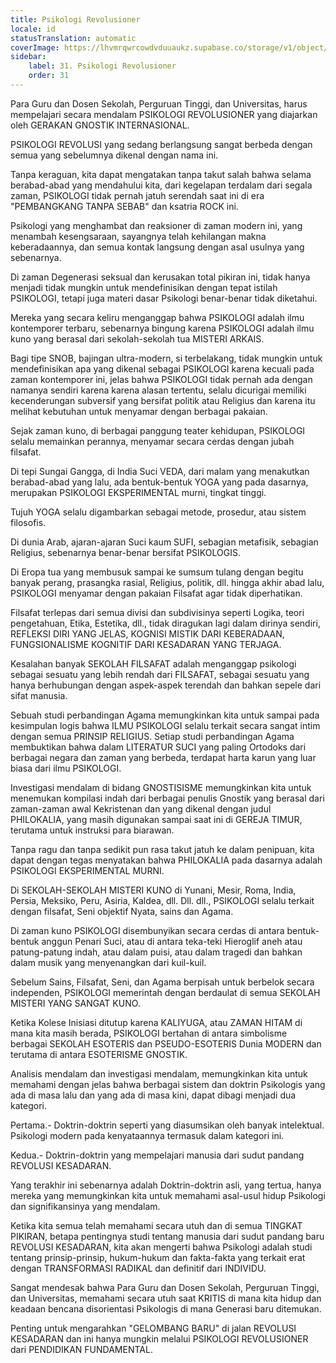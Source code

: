```yaml
---
title: Psikologi Revolusioner
locale: id
statusTranslation: automatic
coverImage: https://lhvmrqwrcowdvduuaukz.supabase.co/storage/v1/object/public/strapi-uploads/small_cover-educacion-fundamental.webp-2d51a7828a2b1309555be27f7e2a61a0.webp
sidebar:
    label: 31. Psikologi Revolusioner
    order: 31
---
```

Para Guru dan Dosen Sekolah, Perguruan Tinggi, dan Universitas, harus mempelajari secara mendalam PSIKOLOGI REVOLUSIONER yang diajarkan oleh GERAKAN GNOSTIK INTERNASIONAL.

PSIKOLOGI REVOLUSI yang sedang berlangsung sangat berbeda dengan semua yang sebelumnya dikenal dengan nama ini.

Tanpa keraguan, kita dapat mengatakan tanpa takut salah bahwa selama berabad-abad yang mendahului kita, dari kegelapan terdalam dari segala zaman, PSIKOLOGI tidak pernah jatuh serendah saat ini di era "PEMBANGKANG TANPA SEBAB" dan ksatria ROCK ini.

Psikologi yang menghambat dan reaksioner di zaman modern ini, yang menambah kesengsaraan, sayangnya telah kehilangan makna keberadaannya, dan semua kontak langsung dengan asal usulnya yang sebenarnya.

Di zaman Degenerasi seksual dan kerusakan total pikiran ini, tidak hanya menjadi tidak mungkin untuk mendefinisikan dengan tepat istilah PSIKOLOGI, tetapi juga materi dasar Psikologi benar-benar tidak diketahui.

Mereka yang secara keliru menganggap bahwa PSIKOLOGI adalah ilmu kontemporer terbaru, sebenarnya bingung karena PSIKOLOGI adalah ilmu kuno yang berasal dari sekolah-sekolah tua MISTERI ARKAIS.

Bagi tipe SNOB, bajingan ultra-modern, si terbelakang, tidak mungkin untuk mendefinisikan apa yang dikenal sebagai PSIKOLOGI karena kecuali pada zaman kontemporer ini, jelas bahwa PSIKOLOGI tidak pernah ada dengan namanya sendiri karena karena alasan tertentu, selalu dicurigai memiliki kecenderungan subversif yang bersifat politik atau Religius dan karena itu melihat kebutuhan untuk menyamar dengan berbagai pakaian.

Sejak zaman kuno, di berbagai panggung teater kehidupan, PSIKOLOGI selalu memainkan perannya, menyamar secara cerdas dengan jubah filsafat.

Di tepi Sungai Gangga, di India Suci VEDA, dari malam yang menakutkan berabad-abad yang lalu, ada bentuk-bentuk YOGA yang pada dasarnya, merupakan PSIKOLOGI EKSPERIMENTAL murni, tingkat tinggi.

Tujuh YOGA selalu digambarkan sebagai metode, prosedur, atau sistem filosofis.

Di dunia Arab, ajaran-ajaran Suci kaum SUFI, sebagian metafisik, sebagian Religius, sebenarnya benar-benar bersifat PSIKOLOGIS.

Di Eropa tua yang membusuk sampai ke sumsum tulang dengan begitu banyak perang, prasangka rasial, Religius, politik, dll. hingga akhir abad lalu, PSIKOLOGI menyamar dengan pakaian Filsafat agar tidak diperhatikan.

Filsafat terlepas dari semua divisi dan subdivisinya seperti Logika, teori pengetahuan, Etika, Estetika, dll., tidak diragukan lagi dalam dirinya sendiri, REFLEKSI DIRI YANG JELAS, KOGNISI MISTIK DARI KEBERADAAN, FUNGSIONALISME KOGNITIF DARI KESADARAN YANG TERJAGA.

Kesalahan banyak SEKOLAH FILSAFAT adalah menganggap psikologi sebagai sesuatu yang lebih rendah dari FILSAFAT, sebagai sesuatu yang hanya berhubungan dengan aspek-aspek terendah dan bahkan sepele dari sifat manusia.

Sebuah studi perbandingan Agama memungkinkan kita untuk sampai pada kesimpulan logis bahwa ILMU PSIKOLOGI selalu terkait secara sangat intim dengan semua PRINSIP RELIGIUS. Setiap studi perbandingan Agama membuktikan bahwa dalam LITERATUR SUCI yang paling Ortodoks dari berbagai negara dan zaman yang berbeda, terdapat harta karun yang luar biasa dari ilmu PSIKOLOGI.

Investigasi mendalam di bidang GNOSTISISME memungkinkan kita untuk menemukan kompilasi indah dari berbagai penulis Gnostik yang berasal dari zaman-zaman awal Kekristenan dan yang dikenal dengan judul PHILOKALIA, yang masih digunakan sampai saat ini di GEREJA TIMUR, terutama untuk instruksi para biarawan.

Tanpa ragu dan tanpa sedikit pun rasa takut jatuh ke dalam penipuan, kita dapat dengan tegas menyatakan bahwa PHILOKALIA pada dasarnya adalah PSIKOLOGI EKSPERIMENTAL MURNI.

Di SEKOLAH-SEKOLAH MISTERI KUNO di Yunani, Mesir, Roma, India, Persia, Meksiko, Peru, Asiria, Kaldea, dll. Dll. dll., PSIKOLOGI selalu terkait dengan filsafat, Seni objektif Nyata, sains dan Agama.

Di zaman kuno PSIKOLOGI disembunyikan secara cerdas di antara bentuk-bentuk anggun Penari Suci, atau di antara teka-teki Hieroglif aneh atau patung-patung indah, atau dalam puisi, atau dalam tragedi dan bahkan dalam musik yang menyenangkan dari kuil-kuil.

Sebelum Sains, Filsafat, Seni, dan Agama berpisah untuk berbelok secara independen, PSIKOLOGI memerintah dengan berdaulat di semua SEKOLAH MISTERI YANG SANGAT KUNO.

Ketika Kolese Inisiasi ditutup karena KALIYUGA, atau ZAMAN HITAM di mana kita masih berada, PSIKOLOGI bertahan di antara simbolisme berbagai SEKOLAH ESOTERIS dan PSEUDO-ESOTERIS Dunia MODERN dan terutama di antara ESOTERISME GNOSTIK.

Analisis mendalam dan investigasi mendalam, memungkinkan kita untuk memahami dengan jelas bahwa berbagai sistem dan doktrin Psikologis yang ada di masa lalu dan yang ada di masa kini, dapat dibagi menjadi dua kategori.

Pertama.- Doktrin-doktrin seperti yang diasumsikan oleh banyak intelektual. Psikologi modern pada kenyataannya termasuk dalam kategori ini.

Kedua.- Doktrin-doktrin yang mempelajari manusia dari sudut pandang REVOLUSI KESADARAN.

Yang terakhir ini sebenarnya adalah Doktrin-doktrin asli, yang tertua, hanya mereka yang memungkinkan kita untuk memahami asal-usul hidup Psikologi dan signifikansinya yang mendalam.

Ketika kita semua telah memahami secara utuh dan di semua TINGKAT PIKIRAN, betapa pentingnya studi tentang manusia dari sudut pandang baru REVOLUSI KESADARAN, kita akan mengerti bahwa Psikologi adalah studi tentang prinsip-prinsip, hukum-hukum dan fakta-fakta yang terkait erat dengan TRANSFORMASI RADIKAL dan definitif dari INDIVIDU.

Sangat mendesak bahwa Para Guru dan Dosen Sekolah, Perguruan Tinggi, dan Universitas, memahami secara utuh saat KRITIS di mana kita hidup dan keadaan bencana disorientasi Psikologis di mana Generasi baru ditemukan.

Penting untuk mengarahkan "GELOMBANG BARU" di jalan REVOLUSI KESADARAN dan ini hanya mungkin melalui PSIKOLOGI REVOLUSIONER dari PENDIDIKAN FUNDAMENTAL.

